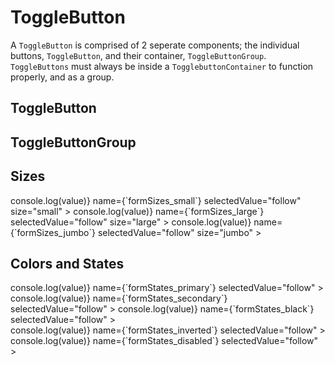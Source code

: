 

<Meta component={ToggleButton} title="Components/Atoms/ToggleButton" />

# ToggleButton
A `ToggleButton` is comprised of 2 seperate components; the individual buttons, `ToggleButton`, and their container, `ToggleButtonGroup`. `ToggleButtons` must always be inside a `TogglebuttonContainer` to function properly, and as a group.

## ToggleButton
<Description of={ToggleButton} />
<ArgsTable of={ToggleButton}/>

## ToggleButtonGroup
<Description of={ToggleButtonGroup} />
<ArgsTable of={ToggleButtonGroup}/>

<Story name="ToggleButtonGroup with Knobs" parameters={{docs:{disable:true}}}>
  <ToggleButtonGroup
    className={text('className', '')}
    color={select('color', COLORS, 'primary')}
    disabled={boolean('disabled', false)}
    formId={text('formId', 'formKnobs')}
    handleChange={action('`ToggleButtonGroup with Knobs` onChange event triggered.')}
    name={text('name', 'formKnobs')}
    selectedValue={select('selectedValue', ['export','follow', 'message'], 'follow')}
    size={select('size', SIZES, 'large')}
  >
    <ToggleButton icon="export" value="export" />
    <ToggleButton icon="follow" value="follow" />
    <ToggleButton icon="message" value="message" />
  </ToggleButtonGroup>
</Story>

<Story name="ToggleButton with Knobs" parameters={{docs:{disable:true}}}>
  <ToggleButtonGroup
    handleChange={action('`ToggleButton with Knobs` onChange event triggered.')}
    name="formKnobs2"
    selectedValue={text('selectedValue', 'follow')}
  >
    <ToggleButton
      className={text('className', '')}
      icon={select('icon', SYSTEM_ICONS,'export')}
      value={text('value','export')}
    />
    <ToggleButton icon="follow" value="follow" />
    <ToggleButton icon="message" value="message" />
  </ToggleButtonGroup>
</Story>

## Sizes
<Canvas>
  <Story name="Small">
    <ToggleButtonGroup
      handleChange={value => console.log(value)}
      name={`formSizes_small`}
      selectedValue="follow"
      size="small"
    >
      <ToggleButton icon="export" value="export" />
      <ToggleButton icon="follow" value="follow" />
      <ToggleButton icon="message" value="message" />
    </ToggleButtonGroup>
  </Story>
  <Story name="Large (Default)">
    <ToggleButtonGroup
      handleChange={value => console.log(value)}
      name={`formSizes_large`}
      selectedValue="follow"
      size="large"
    >
      <ToggleButton icon="export" value="export" />
      <ToggleButton icon="follow" value="follow" />
      <ToggleButton icon="message" value="message" />
    </ToggleButtonGroup>
  </Story>
  <Story name="Jumbo">
    <ToggleButtonGroup
      handleChange={value => console.log(value)}
      name={`formSizes_jumbo`}
      selectedValue="follow"
      size="jumbo"
    >
      <ToggleButton icon="export" value="export" />
      <ToggleButton icon="follow" value="follow" />
      <ToggleButton icon="message" value="message" />
    </ToggleButtonGroup>
  </Story>
</Canvas>

## Colors and States
<Canvas>
  <Story name="Primary (Default)">
    <ToggleButtonGroup
      color="primary"
      handleChange={value => console.log(value)}
      name={`formStates_primary`}
      selectedValue="follow"
    >
      <ToggleButton icon="export" value="export" />
      <ToggleButton icon="follow" value="follow" />
      <ToggleButton icon="message" value="message" />
    </ToggleButtonGroup>
  </Story>
  <Story name="Secondary">
    <ToggleButtonGroup
      color="secondary"
      handleChange={value => console.log(value)}
      name={`formStates_secondary`}
      selectedValue="follow"
    >
      <ToggleButton icon="export" value="export" />
      <ToggleButton icon="follow" value="follow" />
      <ToggleButton icon="message" value="message" />
    </ToggleButtonGroup>
  </Story>
  <Story name="Black">
    <ToggleButtonGroup
      color="black"
      handleChange={value => console.log(value)}
      name={`formStates_black`}
      selectedValue="follow"
    >
      <ToggleButton icon="export" value="export" />
      <ToggleButton icon="follow" value="follow" />
      <ToggleButton icon="message" value="message" />
    </ToggleButtonGroup>
  </Story>
  <Story name="Inverted">
    <div style={{backgroundColor:'black'}}>
      <ToggleButtonGroup
        color="inverted"
        handleChange={value => console.log(value)}
        name={`formStates_inverted`}
        selectedValue="follow"
      >
        <ToggleButton icon="export" value="export" />
        <ToggleButton icon="follow" value="follow" />
        <ToggleButton icon="message" value="message" />
      </ToggleButtonGroup>
    </div>
  </Story>
  <Story name="Disabled">
    <ToggleButtonGroup
      disabled={true}
      handleChange={value => console.log(value)}
      name={`formStates_disabled`}
      selectedValue="follow"
    >
      <ToggleButton icon="export" value="export" />
      <ToggleButton icon="follow" value="follow" />
      <ToggleButton icon="message" value="message" />
    </ToggleButtonGroup>
  </Story>
</Canvas>
